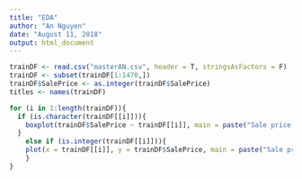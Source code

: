 ```yaml
---
title: "EDA"
author: "An Nguyen"
date: "August 11, 2018"
output: html_document
---
```


```r
trainDF <- read.csv("masterAN.csv", header = T, stringsAsFactors = F)
trainDF <- subset(trainDF[1:1470,])
trainDF$SalePrice <- as.integer(trainDF$SalePrice)
titles <- names(trainDF)

for (i in 1:length(trainDF)){
  if (is.character(trainDF[[i]])){
    boxplot(trainDF$SalePrice ~ trainDF[[i]], main = paste("Sale price vs ", titles[i], sep=""), ylab = titles[i], xlab = "Sale price", horizontal = T, las = 1)
  }
    else if (is.integer(trainDF[[i]])){
    plot(x = trainDF[[i]], y = trainDF$SalePrice, main = paste("Sale price vs ", titles[i], sep=""), xlab = titles[i], ylab = "Sale price")
    }
}
```

